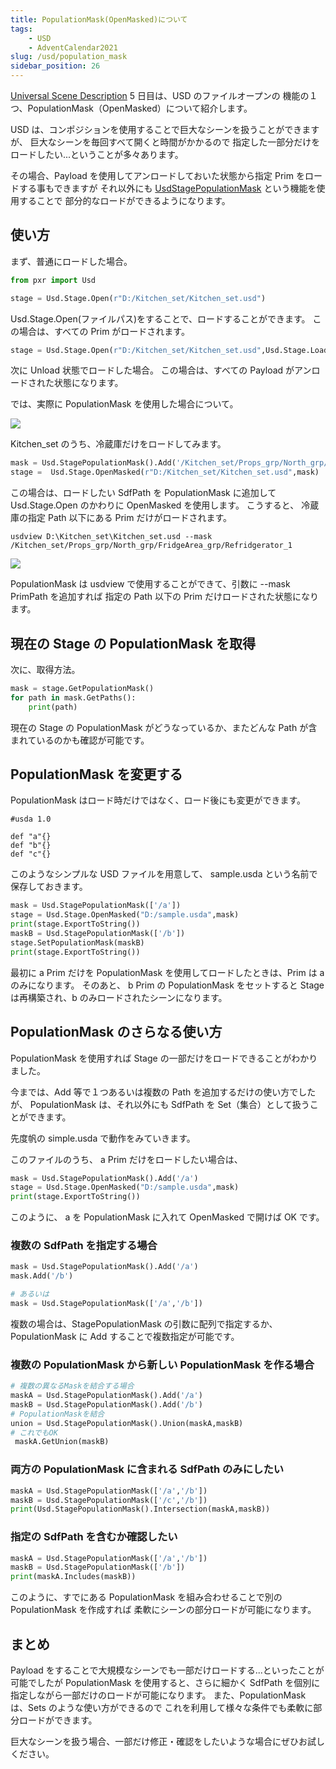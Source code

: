 ```yaml
---
title: PopulationMask(OpenMasked)について
tags:
    - USD
    - AdventCalendar2021
slug: /usd/population_mask
sidebar_position: 26
---
```


[Universal Scene Description](https://qiita.com/advent-calendar/2021/usd) 5 日目は、USD のファイルオープンの
機能の１つ、PopulationMask（OpenMasked）について紹介します。

USD は、コンポジションを使用することで巨大なシーンを扱うことができますが、
巨大なシーンを毎回すべて開くと時間がかかるので
指定した一部分だけをロードしたい...ということが多々あります。

その場合、Payload を使用してアンロードしておいた状態から指定 Prim をロードする事もできますが
それ以外にも [UsdStagePopulationMask](https://graphics.pixar.com/usd/release/api/class_usd_stage_population_mask.html) という機能を使用することで
部分的なロードができるようになります。

## 使い方

まず、普通にロードした場合。

```python
from pxr import Usd

stage = Usd.Stage.Open(r"D:/Kitchen_set/Kitchen_set.usd")
```

Usd.Stage.Open(ファイルパス)をすることで、ロードすることができます。
この場合は、すべての Prim がロードされます。

```python
stage = Usd.Stage.Open(r"D:/Kitchen_set/Kitchen_set.usd",Usd.Stage.LoadNone)
```

次に Unload 状態でロードした場合。
この場合は、すべての Payload がアンロードされた状態になります。

では、実際に PopulationMask を使用した場合について。

![](https://gyazo.com/db398e3d8478280a9fa7b7c961db5d08.png)

Kitchen_set のうち、冷蔵庫だけをロードしてみます。

```python
mask = Usd.StagePopulationMask().Add('/Kitchen_set/Props_grp/North_grp/FridgeArea_grp/Refridgerator_1')
stage =  Usd.Stage.OpenMasked(r"D:/Kitchen_set/Kitchen_set.usd",mask)
```

この場合は、ロードしたい SdfPath を PopulationMask に追加して
Usd.Stage.Open のかわりに OpenMasked を使用します。
こうすると、 冷蔵庫の指定 Path 以下にある Prim だけがロードされます。

```
usdview D:\Kitchen_set\Kitchen_set.usd --mask /Kitchen_set/Props_grp/North_grp/FridgeArea_grp/Refridgerator_1
```

![](https://gyazo.com/a422223a382b4c8d2b89833eb98fd9db.png)

PopulationMask は usdview で使用することができて、引数に --mask PrimPath を追加すれば
指定の Path 以下の Prim だけロードされた状態になります。

## 現在の Stage の PopulationMask を取得

次に、取得方法。

```python
mask = stage.GetPopulationMask()
for path in mask.GetPaths():
    print(path)
```

現在の Stage の PopulationMask がどうなっているか、またどんな Path が含まれているのかも確認が可能です。

## PopulationMask を変更する

PopulationMask はロード時だけではなく、ロード後にも変更ができます。

```
#usda 1.0

def "a"{}
def "b"{}
def "c"{}
```

このようなシンプルな USD ファイルを用意して、 sample.usda という名前で保存しておきます。

```python
mask = Usd.StagePopulationMask(['/a'])
stage = Usd.Stage.OpenMasked("D:/sample.usda",mask)
print(stage.ExportToString())
maskB = Usd.StagePopulationMask(['/b'])
stage.SetPopulationMask(maskB)
print(stage.ExportToString())
```

最初に a Prim だけを PopulationMask を使用してロードしたときは、Prim は a のみになります。
そのあと、 b Prim の PopulationMask をセットすると
Stage は再構築され、b のみロードされたシーンになります。

## PopulationMask のさらなる使い方

PopulationMask を使用すれば Stage の一部だけをロードできることがわかりました。

今までは、Add 等で１つあるいは複数の Path を追加するだけの使い方でしたが、
PopulationMask は、それ以外にも SdfPath を Set（集合）として扱うことができます。

先度帆の simple.usda で動作をみていきます。

このファイルのうち、 a Prim だけをロードしたい場合は、

```python
mask = Usd.StagePopulationMask().Add('/a')
stage = Usd.Stage.OpenMasked("D:/sample.usda",mask)
print(stage.ExportToString())
```

このように、 a を PopulationMask に入れて OpenMasked で開けば OK です。

### 複数の SdfPath を指定する場合

```python
mask = Usd.StagePopulationMask().Add('/a')
mask.Add('/b')

# あるいは
mask = Usd.StagePopulationMask(['/a','/b'])
```

複数の場合は、StagePopulationMask の引数に配列で指定するか、
PopulationMask に Add することで複数指定が可能です。

### 複数の PopulationMask から新しい PopulationMask を作る場合

```python
# 複数の異なるMaskを結合する場合
maskA = Usd.StagePopulationMask().Add('/a')
maskB = Usd.StagePopulationMask().Add('/b')
# PopulationMaskを結合
union = Usd.StagePopulationMask().Union(maskA,maskB)
# これでもOK
 maskA.GetUnion(maskB)
```

### 両方の PopulationMask に含まれる SdfPath のみにしたい

```python
maskA = Usd.StagePopulationMask(['/a','/b'])
maskB = Usd.StagePopulationMask(['/c','/b'])
print(Usd.StagePopulationMask().Intersection(maskA,maskB))
```

### 指定の SdfPath を含むか確認したい

```python
maskA = Usd.StagePopulationMask(['/a','/b'])
maskB = Usd.StagePopulationMask(['/b'])
print(maskA.Includes(maskB))
```

このように、すでにある PopulationMask を組み合わせることで別の PopulationMask を作成すれば
柔軟にシーンの部分ロードが可能になります。

## まとめ

Payload をすることで大規模なシーンでも一部だけロードする...といったことが可能でしたが
PopulationMask を使用すると、さらに細かく
SdfPath を個別に指定しながら一部だけのロードが可能になります。
また、PopulationMask は、Sets のような使い方ができるので
これを利用して様々な条件でも柔軟に部分ロードができます。

巨大なシーンを扱う場合、一部だけ修正・確認をしたいような場合にぜひお試しください。
